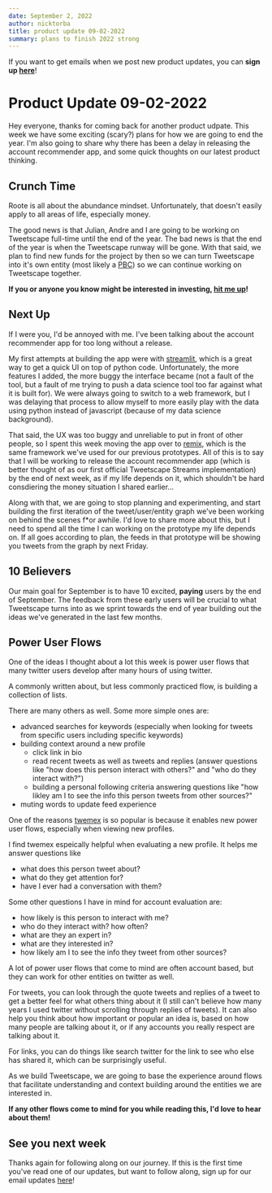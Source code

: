 ```yaml
---
date: September 2, 2022
author: nicktorba
title: product update 09-02-2022 
summary: plans to finish 2022 strong
---
```


If you want to get emails when we post new product updates, you can **sign up [here](https://twitter.com/i/newsletters/subscribe/TweetscapeHQ)**! 

# Product Update 09-02-2022

Hey everyone, thanks for coming back for another product udpate. This week we have some exciting (scary?) plans for how we are going to end the year. I'm also going to share why there has been a delay in releasing the account recommender app, and some quick thoughts on our latest product thinking. 

## Crunch Time

Roote is all about the abundance mindset. Unfortunately, that doesn't easily apply to all areas of life, especially money. 

The good news is that Julian, Andre and I are going to be working on Tweetscape full-time until the end of the year. The bad news is that the end of the year is when the Tweetscape runway will be gone. With that said, we plan to find new funds for the project by then so we can turn Tweetscape into it's own entity (most likely a [PBC](https://www.kiplinger.com/investing/esg/603598/what-are-public-benefit-corporations-pbcs)) so we can continue working on Tweetscape together.

**If you or anyone you know might be interested in investing, [hit me up](https://twitter.com/nicktorba)!**

## Next Up
If I were you, I'd be annoyed with me. I've been talking about the account recommender app for too long without a release. 

My first attempts at building the app were with [streamlit](https://streamlit.io/), which is a great way to get a quick UI on top of python code. Unfortunately, the more features I added, the more buggy the interface became (not a fault of the tool, but a fault of me trying to push a data science tool too far against what it is built for). We were always going to switch to a web framework, but I was delaying that process to allow myself to more easily play with the data using python instead of javascript (because of my data science background). 

That said, the UX was too buggy and unreliable to put in front of other people, so I spent this week moving the app over to [remix](https://remix.run/), which is the same framework we've used for our previous prototypes. All of this is to say that I will be working to release the account recommender app (which is better thought of as our first official Tweetscape Streams implementation) by the end of next week, as if my life depends on it, which shouldn't be hard consdiering the money situation I shared earlier...

Along with that, we are going to stop planning and experimenting, and start building the first iteration of the tweet/user/entity graph we've been working on behind the scenes f*or awhile. I'd love to share more about this, but I need to spend all the time I can working on the prototype my life depends on. If all goes according to plan, the feeds in that prototype will be showing you tweets from the graph by next Friday. 

## 10 Believers
Our main goal for September is to have 10 excited, **paying** users by the end of September. The feedback from these early users will be crucial to what Tweetscape turns into as we sprint towards the end of year building out the ideas we've generated in the last few months.

## Power User Flows
One of the ideas I thought about a lot this week is power user flows that many twitter users develop after many hours of using twitter. 

A commonly written about, but less commonly practiced flow, is building a collection of lists. 

There are many others as well. Some more simple ones are: 
* advanced searches for keywords (especially when looking for tweets from specific users including specific keywords)
* building context around a new profile
    * click link in bio
    * read recent tweets as well as tweets and replies (answer questions like "how does this person interact with others?" and "who do they interact with?")
    * building a personal following criteria answering questions like "how likley am I to see the info this person tweets from other sources?" 
* muting words to update feed experience

One of the reasons [twemex](https://twemex.app/) is so popular is because it enables new power user flows, especially when viewing new profiles. 

I find twemex espeically helpful when evaluating a new profile. It helps me answer questions like
* what does this person tweet about?
* what do they get attention for? 
* have I ever had a conversation with them? 

Some other questions I have in mind for account evaluation are: 
* how likely is this person to interact with me? 
* who do they interact with? how often?
* what are they an expert in? 
* what are they interested in? 
* how likely am I to see the info they tweet from other sources? 


A lot of power user flows that come to mind are often account based, but they can work for other entities on twitter as well. 

For tweets, you can look through the quote tweets and replies of a tweet to get a better feel for what others thing about it (I still can't believe how many years I used twitter without scrolling through replies of tweets). It can also help you think about how important or popular an idea is, based on how many people are talking about it, or if any accounts you really respect are talking about it.

For links, you can do things like search twitter for the link to see who else has shared it, which can be surprisingly useful. 

As we build Tweetscape, we are going to base the experience around flows that facilitate understanding and context building around the entities we are interested in. 

**If any other flows come to mind for you while reading this, I'd love to hear about them!**

## See you next week
Thanks again for following along on our journey. If this is the first time you've read one of our updates, but want to follow along, sign up for our email updates [here](https://twitter.com/i/newsletters/subscribe/TweetscapeHQ)!

